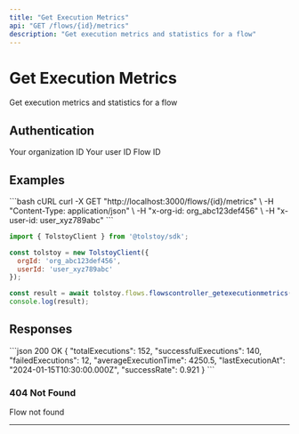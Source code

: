 ```yaml
---
title: "Get Execution Metrics"
api: "GET /flows/{id}/metrics"
description: "Get execution metrics and statistics for a flow"
---
```


# Get Execution Metrics

Get execution metrics and statistics for a flow

## Authentication

<ParamField header="x-org-id" type="string" required>
  Your organization ID
</ParamField>

<ParamField header="x-user-id" type="string" required>
  Your user ID
</ParamField>

<ParamField path="id" type="string" required>
  Flow ID
</ParamField>



## Examples

<CodeGroup>
```bash cURL
curl -X GET "http://localhost:3000/flows/{id}/metrics" \
  -H "Content-Type: application/json" \
  -H "x-org-id: org_abc123def456" \
  -H "x-user-id: user_xyz789abc"
```

```javascript JavaScript SDK
import { TolstoyClient } from '@tolstoy/sdk';

const tolstoy = new TolstoyClient({
  orgId: 'org_abc123def456',
  userId: 'user_xyz789abc'
});

const result = await tolstoy.flows.flowscontroller_getexecutionmetrics();
console.log(result);
```
</CodeGroup>

## Responses

<ResponseExample>
```json 200 OK
{
  "totalExecutions": 152,
  "successfulExecutions": 140,
  "failedExecutions": 12,
  "averageExecutionTime": 4250.5,
  "lastExecutionAt": "2024-01-15T10:30:00.000Z",
  "successRate": 0.921
}
```
</ResponseExample>

### 404 Not Found

Flow not found

---

<Snippet file="api-footer.mdx" />
